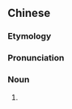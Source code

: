 {{also|京骂}}
==Chinese==
{{zh-forms|s=京骂}}
{{wikipedia|lang=zh}}

===Etymology===
{{zh-compound|京|罵|Beijinger|swear word}}

===Pronunciation===
{{zh-pron
|m=jīngmà
|cat=n
}}

===Noun===
{{zh-noun}}

# {{non-gloss definition|Referring to {{zh-l|傻屄}}.}}